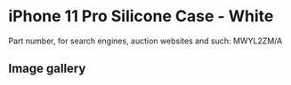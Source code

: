 
# iPhone 11 Pro Silicone Case - White

Part number, for search engines, auction websites and such: MWYL2ZM/A

## Image gallery

<div style={{ width: '100%', maxWidth: '768px' }}>
<GalleryComponent
    images={[
      {
        original: "/everysource/MWYL2.webp",
        thumbnail: "/everypreview/MWYL2.webp",
      },
      {
        original: "/everysource/MWYL2_AV1.webp",
        thumbnail: "/everypreview/MWYL2_AV1.webp",
      },
      {
        original: "/everysource/MWYL2_AV2.webp",
        thumbnail: "/everypreview/MWYL2_AV2.webp",
      },
      {
        original: "/everysource/MWYL2_AV3.webp",
        thumbnail: "/everypreview/MWYL2_AV3.webp",
      },
      {
        original: "/everysource/MWYL2_AV4.webp",
        thumbnail: "/everypreview/MWYL2_AV4.webp",
      },
      {
        original: "/everysource/MWYL2_AV5.webp",
        thumbnail: "/everypreview/MWYL2_AV5.webp",
      }
    ]}
  />
</div>